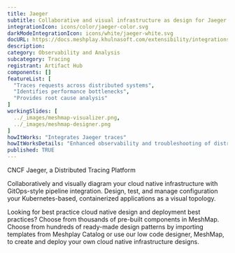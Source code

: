 ```yaml
---
title: Jaeger
subtitle: Collaborative and visual infrastructure as design for Jaeger
integrationIcon: icons/color/jaeger-color.svg
darkModeIntegrationIcon: icons/white/jaeger-white.svg
docURL: https://docs.meshplay.khulnasoft.com/extensibility/integrations/jaeger
description: 
category: Observability and Analysis
subcategory: Tracing
registrant: Artifact Hub
components: []
featureList: [
  "Traces requests across distributed systems",
  "Identifies performance bottlenecks",
  "Provides root cause analysis"
]
workingSlides: [
  ../_images/meshmap-visualizer.png,
  ../_images/meshmap-designer.png
]
howItWorks: "Integrates Jaeger traces"
howItWorksDetails: "Enhanced observability and troubleshooting of distributed systems in Kubernetes"
published: TRUE
---
```

<p>
CNCF Jaeger, a Distributed Tracing Platform
</p>
<p>
    Collaboratively and visually diagram your cloud native infrastructure with GitOps-style pipeline integration. Design, test, and manage configuration your Kubernetes-based, containerized applications as a visual topology.
</p>
<p>
    Looking for best practice cloud native design and deployment best practices? Choose from thousands of pre-built components in MeshMap. Choose from hundreds of ready-made design patterns by importing templates from Meshplay Catalog or use our low code designer, MeshMap, to create and deploy your own cloud native infrastructure designs.
</p>
